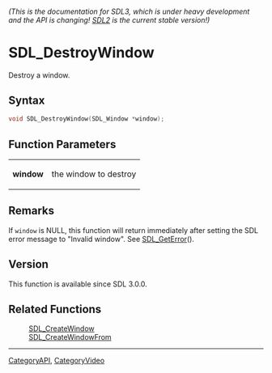 ====== (This is the documentation for SDL3, which is under heavy development and the API is changing! [https://wiki.libsdl.org/ SDL2] is the current stable version!) ======
= SDL_DestroyWindow =

Destroy a window.

== Syntax ==

<syntaxhighlight lang='c'>
void SDL_DestroyWindow(SDL_Window *window);
</syntaxhighlight>

== Function Parameters ==

{|
|'''window'''
|the window to destroy
|}

== Remarks ==

If <code>window</code> is NULL, this function will return immediately after
setting the SDL error message to "Invalid window". See [[SDL_GetError]]().

== Version ==

This function is available since SDL 3.0.0.

== Related Functions ==

:[[SDL_CreateWindow]]
:[[SDL_CreateWindowFrom]]

----
[[CategoryAPI]], [[CategoryVideo]]


